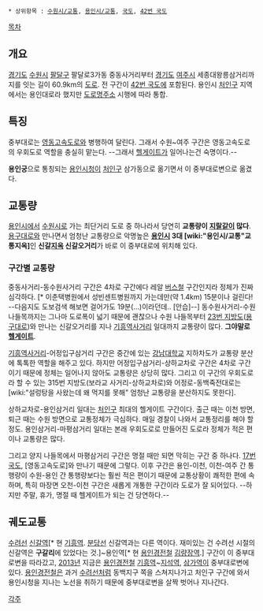  * 상위항목 : [[수원시/교통]], [[용인시/교통]], [[국도]], [[42번 국도]]

{{{+1 中部大路 / Jungbu-daero }}}

[[목차]]
== 개요 ==
[[경기도]] [[수원시]] [[팔달구]] 팔달로3가동 중동사거리부터 [[경기도]] [[여주시]] 세종대왕릉삼거리까지를 잇는 길이 60.9km의 [[도로]]. 전 구간이 [[42번 국도]]에 포함된다. 용인시 [[처인구]] 지역에서는 용인대로라 했지만 [[도로명주소]] 시행에 따라 통합.

== 특징 ==
중부대로는 [[영동고속도로]]와 병행하여 달린다. 그래서 수원~여주 구간은 영동고속도로의 우회도로 역할을 충실히 맡는다. --그래서 [[헬게이트]]가 일어나는건 숙명이다.--

'''용인궁'''으로 통칭되는 [[용인시]]청이 [[처인구]] 삼가동으로 옮기면서 이 중부대로변으로 옮겼다.

== 교통량 ==
[[용인시]]에서 [[수원시]]로 가는 최단거리 도로 중 하나라서 당연히 '''교통량이 [[지랄]]같이 많다'''. [[용구대로]]와 만나면서 엄청난 교통량으로 악명높은 '''[[용인시]] 3대 [wiki:"용인시/교통"교통지옥]'''인 '''신갈[[지옥]] 신갈오거리'''가 바로 이 중부대로에 위치해 있다.

=== 구간별 교통량 ===
중동사거리-동수원사거리 구간은 4차로 구간에다 레알 [[버스철]] 구간인지라 정체가 진짜 심각하다. [* 이춘택병원에서 성빈센트병원까지 가는데만(약 1.4km) 15분이나 걸린다! --다음지도 도보검색 해보면 걸어가도 19분(...)이라던데.. [안습]--] 동수원사거리-수원 나들목까지는 그나마 도로폭이 넓기 때문에 괜찮으나 수원 나들목부터 [[23번 지방도]]([[용구대로]])와 만나는 신갈오거리를 지나 [[기흥역]]사거리 일대까지 교통량이 많다. '''그야말로 [[헬게이트]]'''.

[[기흥역]]사거리-어정입구삼거리 구간은 중간에 있는 [[강남대학교]] 지하차도가 교통량 분산에 톡톡한 역할을 해주고 있다. 하지만 어정입구삼거리-상하교차로 구간은 4차로 구간이기 때문에 정체는 일어나지 않아도 교통량은 상당히 많다. 그리고 이 구간의 우회도로라 할 수 있는  315번 지방도(보라교 사거리-상하교차로)와 어정로-동백죽전대로는 [wiki:"설렁탕을 사왔는데 왜 먹지를 못해" 엄청난 교통량을 분산하지도 못한다].

상하교차로-용인삼거리 일대는 [[처인구]] 최대의 헬게이트 구간이다. 출근 때는 이천 방면, 퇴근 때는 수원 방면으로 교통정체가 극심하다. 매일 경찰이 나와서 교통정리를 해야 할 정도. 용인삼거리-마평삼거리 일대는 본래 우회도로로 만들어진 도로라 정체가 적은 편이나 교통량은 많다.

그리고 양지 나들목에서 마평삼거리 구간은 명절 때만 되면 막히는 구간 중 하나다. [[17번 국도]], [영동고속도로]와 만나기 때문에 그렇다. 이후 구간은 용인-이천, 이천-여주 간 통행량이 수원-용인 간 통행량보다는 훨씬 적은 편이기 때문에 교통상황이 쾌적한 편에 속하며, 특히 마장면 오천-이천 구간은 새롭게 개통한 구간이라 도로가 잘 되어있다. --하지만 주말, 휴가, 명절 때 헬게이트가 되는 건 당연하다.--

== 궤도교통 ==
[[수려선]] [[신갈역]][* 현 [[기흥역]]. [[분당선]] 신갈역과는 다른 역이다. 재미있는 건 수려선 시절의 신갈역은 '''구갈리'''에 있었다는 것.]~용인역[* 현 [[용인경전철]] [[김량장역]].] 구간이 이 중부대로변을 따라갔고, [[2013년]] 지금은 [[용인경전철]] [[기흥역]]~[[지석역]], [[삼가역]]이 중부대로변에 있다. [[용인경전철]]은 과거 [[수려선]]처럼 동백지구 쪽을 스쳐지나가고 처인구 구간에 와서 용인시청을 지나는 노선을 취하기 때문에 중부대로변을 살짝 벗어나 지나간다.

[[각주]]
